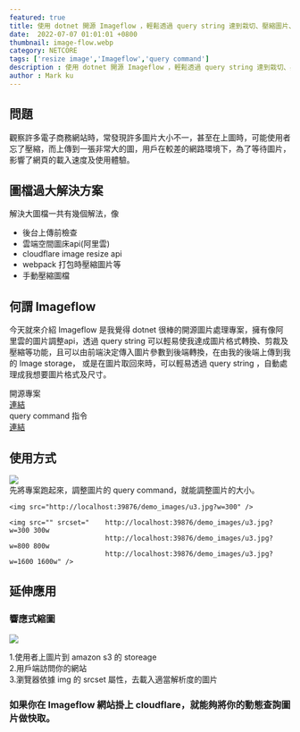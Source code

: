 ```yaml
---
featured: true
title: 使用 dotnet 開源 Imageflow ，輕鬆透過 query string 達到栽切、壓縮圖片、浮水印及格式轉換
date:  2022-07-07 01:01:01 +0800
thumbnail: image-flow.webp
category: NETCORE
tags: ['resize image','Imageflow','query command']
description : 使用 dotnet 開源 Imageflow ，輕鬆透過 query string 達到栽切、壓縮圖片、浮水印及格式轉換
author : Mark ku
---
```

## 問題
觀察許多電子商務網站時，常發現許多圖片大小不一，甚至在上圖時，可能使用者忘了壓縮，而上傳到一張非常大的圖，用戶在較差的網路環境下，為了等待圖片，影響了網頁的載入速度及使用體驗。

## 圖檔過大解決方案
解決大圖檔一共有幾個解法，像
* 後台上傳前檢查
* 雲端空間圖床api(阿里雲)
* cloudflare image resize api 
* webpack 打包時壓縮圖片等 
* 手動壓縮圖檔

## 何謂 Imageflow
今天就來介紹 Imageflow 是我覺得 dotnet 很棒的開源圖片處理專案，擁有像阿里雲的圖片調整api，透過 query string 可以輕易使我達成圖片格式轉換、剪裁及壓縮等功能，且可以由前端決定傳入圖片參數到後端轉換，在由我的後端上傳到我的 Image storage，
或是在圖片取回來時，可以輕易透過 query string ，自動處理成我想要圖片格式及尺寸。  

開源專案  
[連結](https://github.com/imazen/imageflow-dotnet)  
query command 指令   
[連結](https://docs.imageflow.io/querystring/transforms.html)  
## 使用方式
![](https://camo.githubusercontent.com/eac2ee518c905a3a81dda7dd3e6973604dd9eca4e35b22f9c2752c3295202409/68747470733a2f2f7777772e696d616765666c6f772e696f2f696d616765732f656469742d75726c2e676966)  
先將專案跑起來，調整圖片的 query command，就能調整圖片的大小。

```
<img src="http://localhost:39876/demo_images/u3.jpg?w=300" />

<img src="" srcset="    http://localhost:39876/demo_images/u3.jpg?w=300 300w
                        http://localhost:39876/demo_images/u3.jpg?w=800 800w
                        http://localhost:39876/demo_images/u3.jpg?w=1600 1600w" />
```

## 延伸應用
### 響應式縮圖
![](https://i.imgur.com/t5DYnIB.png)

1.使用者上圖片到 amazon s3 的 storeage  
2.用戶端訪問你的網站  
3.瀏覽器依據 img 的 srcset 屬性，去載入適當解析度的圖片  

### 如果你在 Imageflow 網站掛上 cloudflare，就能夠將你的動態查詢圖片做快取。
